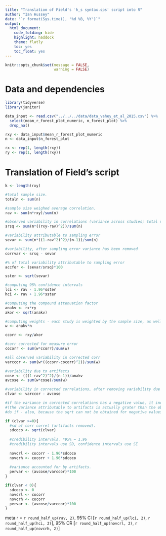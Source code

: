 ```yaml
---
title: "Translation of Field's 'h_s syntax.sps' script into R"
author: "Ian Hussey"
date: "`r format(Sys.time(), '%d %B, %Y')`"
output:
  html_document:
    code_folding: hide
    highlight: haddock
    theme: flatly
    toc: yes
    toc_float: yes
---
```


```r

knitr::opts_chunk$set(message = FALSE,
                      warning = FALSE)

```

# Data and dependencies

```r

library(tidyverse)
library(janitor)

data_input <- read.csv("../../../data/data_vahey_et_al_2015.csv") %>%
  select(mean_r_forest_plot_numeric, n_forest_plot) %>%
  drop_na()

rxy <- data_input$mean_r_forest_plot_numeric
n <- data_input$n_forest_plot

rx <- rep(1, length(rxy))
ry <- rep(1, length(rxy))

```

# Translation of Field's script

```r

k <- length(rxy)

#total sample size.
totaln <- sum(n)

#sample size weighed average correlation.
rav <- sum(n*rxy)/sum(n)

#observed variability in correlations (variance across studies; total variability)
srsq <- sum(n*((rxy-rav)^2))/sum(n)

#variability attributable to sampling error
sevar <- sum(n*((1-rav^2)^2)/(n-1))/sum(n)

#variability, after sampling error variance has been removed
corrvar <- srsq - sevar

#% of total variability attributable to sampling error
accfor <- (sevar/srsq)*100

sster <- sqrt(sevar)

#computing 95% confidence intervals
lci <- rav - 1.96*sster
hci <- rav + 1.96*sster

#computing the compound attenuation factor
anakv <- rx*ry
akor <- sqrt(anakv)

#computing weights - each study is weighted by the sample size, as well as the amount of error associated with that study
w <- anakv*n

ccorr <- rxy/akor

#corr corrected for measure error
cocorr <- sum(w*ccorr)/sum(w)

#all observed variability in corrected corr
varccor <- sum(w*((ccorr-cocorr)^2))/sum(w)

#variability due to artifacts
cose <- (((1-rav^2)^2)/(n-1))/anakv
avcose <- sum(w*cose)/sum(w)

#variability in corrected correlations, after removing variability due to artifacts
clvar <- varccor - avcose

#if the variance in corrected correlations has a negative value, it indicates that the variance of corrected correlation is 0
#(the variance attributable to artifacts is actually grater than the observed variance).
#do if - also, because the sqrt can not be obtained for negative values.

if (clvar >=0){
  #sd of corr correl (artifacts removed).
  sdcoco <- sqrt(clvar)
  
  #credibility intervals. *95% = 1.96
  #credibility intervals use SD, confidence intervals use SE
  
  novcrl <- cocorr - 1.96*sdcoco
  novcrh <- cocorr + 1.96*sdcoco
  
  #variance accounted for by artifacts.
  pervar <- (avcose/varccor)*100
}

if(clvar < 0){
  sdcoco <- 0
  novcrl <- cocorr
  novcrh <- cocorr
  pervar <- (avcose/varccor)*100
}

```

meta r = `r round_half_up(rav, 2)`, 95% CI [`r round_half_up(lci, 2)`, `r round_half_up(hci, 2)`], 95% CR [`r round_half_up(novcrl, 2)`, `r round_half_up(novcrh, 2)`]

